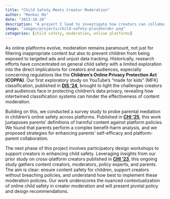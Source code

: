```yaml
---
title: "Child Safety Meets Creator Moderation"
author: "Renkai Ma"
date: "2023-10-20"
description: "A project I lead to investigate how creators can collaborate with other stakeholders for child safety protection in (creator) moderation context."
image: "images/projects/child-safety-placeholder.png"
categories: [child safety, moderation, online platforms]
---
```


As online platforms evolve, moderation remains paramount, not just for filtering inappropriate content but also to prevent children from being exposed to targeted ads and unjust data tracking. Historically, research efforts have concentrated on general child safety with a limited exploration into the direct implications for creators and audiences, especially concerning regulations like the **Children’s Online Privacy Protection Act (COPPA)**. Our first exploratory study on YouTube’s “made for kids” (MFK) classification, published in **[DIS '24](https://doi.org/10.1145/3643834.3661565)**, brought to light the challenges creators and audiences face in protecting children’s data privacy, revealing how intertwined classification systems can hinder the effectiveness of content moderation.

Building on this, we conducted a survey study to probe parental mediation in children’s online safety across platforms. Published in **[CHI '25](https://doi.org/10.1145/3706598.3713422)**, this work juxtaposes parents’ definitions of harmful content against platform policies. We found that parents perform a complex benefit-harm analysis, and we proposed strategies for enhancing parents’ self-efficacy and platform-parent collaboration.

The next phase of this project involves participatory design workshops to support creators in enhancing child safety. Leveraging insights from our prior study on cross-platform creators published in **[CHI '23](https://doi.org/10.1145/3544548.3581106)**, this ongoing study gathers content creators, moderators, policy experts, and parents. The aim is clear: ensure content safety for children, support creators without breaching policies, and understand how best to implement these moderation policies. Our work underscores the nuanced contextualization of online child safety in creator moderation and will present pivotal policy and design recommendations.